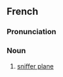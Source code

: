 ==French==

===Pronunciation===
{{fr-IPA}}

===Noun===
{{fr-noun|m|avions renifleurs}}

# [[sniffer plane]]